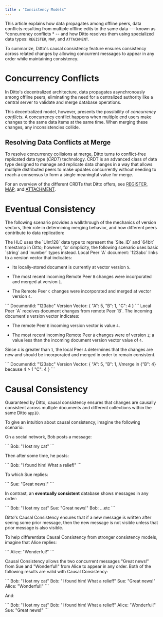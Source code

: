 ```yaml
---
title : "Consistency Models"
---
```


This article explains how data propagates among offline peers, data conflicts resulting from multiple offline edits to the same data --- known as *concurrency conflicts * -- and how Ditto resolves them using specialized data types: `REGISTER`, `MAP`, and `ATTACHMENT`.

To summarize, Ditto's causal consistency feature ensures consistency across related changes by allowing concurrent messages to appear in any order while maintaining consistency.

# Concurrency Conflicts

In Ditto's decentralized architecture, data propagates asynchronously among offline peers, eliminating the need for a centralized authority like a central server to validate and merge database operations.

This decentralized model, however, presents the possibility of *concurrency conflicts*. A concurrency conflict happens when multiple end users make changes to the same data items at the same time. When merging these changes, any inconsistencies collide.

## Resolving Data Conflicts at Merge

To resolve concurrency collisions at merge, Ditto turns to conflict-free replicated data type (*CRDT*) technology. CRDT is an advanced class of data type designed to manage and replicate data changes in a way that allows multiple distributed peers to make updates concurrently without needing to reach a consensus to form a single meaningful value for merge.

For an overview of the different CRDTs that Ditto offers, see [REGISTER](<./../../Data Types/REGISTER.md>), [MAP](<./../../Data Types/MAP.md>), and [ATTACHMENT](<./../../Data Types/ATTACHMENT.md>).

# Eventual Consistency

The following scenario provides a walkthrough of the mechanics of version vectors, their role in determining merging behavior, and how different peers contribute to data replication:

<Info>
The HLC uses the `UInt128` data type to represent the `Site_ID` and `64bit` timestamp in Ditto; however, for simplicity, the following scenario uses basic `string` and `number` types instead.
</Info>

<Steps>
<Step>
Local Peer `A` document: `123abc` links to a version vector that indicates:

- Its locally-stored document is currently at vector version `5`.

- The most recent incoming Remote Peer `B` changes were incorporated and merged at version `1`.

- The Remote Peer `C` changes were incorporated and merged at vector version `4`.

<Tabs>
    <Tab title="">
    ```
    DocumentId: "123abc"
    Version Vector: {
      "A": 5,
      "B": 1,
      "C": 4
    }
    ```
    </Tab>
</Tabs>
</Step>

<Step>
Local Peer `A` receives document changes from remote Peer `B`. The incoming document's version vector indicates:

- The remote Peer `B` incoming version vector is value  `4`.

- The most recent incoming Remote Peer `B` changes were of version `1`; a value less than the incoming document version vector value of `4`.

Since `4` is greater than `1`, the local Peer `A` determines that the changes are new and should be incorporated and merged in order to remain consistent.

<Tabs>
    <Tab title="">
    ```
    DocumentId: "123abc"
    Version Vector: {
      "A": 5,
      "B": 1, //merge in {"B": 4} because 4 > 1
      "C": 4
    }
    ```
    </Tab>
</Tabs>
</Step>
</Steps>

# Causal Consistency

Guaranteed by Ditto, causal consistency ensures that changes are causally consistent across multiple documents and different collections within the same Ditto `appID`.

To give an intuition about causal consistency, imagine the following scenario:

On a social network, Bob posts a message:

<Tabs>
    <Tab title="">
    ```
    Bob: "I lost my cat"
    ```
    </Tab>
</Tabs>

Then after some time, he posts:

<Tabs>
    <Tab title="">
    ```
    Bob: "I found him! What a relief!"
    ```
    </Tab>
</Tabs>

To which Sue replies:

<Tabs>
    <Tab title="">
    ```
    Sue: "Great news!"
    ```
    </Tab>
</Tabs>

In contrast, an **eventually consistent** database shows messages in any order:

<Tabs>
    <Tab title="">
    ```
    Bob: "I lost my cat"
    Sue: "Great news!"
    Bob: ...etc
    ```
    </Tab>
</Tabs>

Ditto's Causal Consistency ensures that if a new message is written after seeing some prior message, then the new message is not visible unless that prior message is also visible.

To help differentiate Causal Consistency from stronger consistency models, imagine that Alice replies:

<Tabs>
    <Tab title="">
    ```
    Alice: "Wonderful!"
    ```
    </Tab>
</Tabs>

Causal Consistency allows the two concurrent messages "Great news!" from Sue and "Wonderful!" from Alice to appear in any order. Both of the following results are valid with Causal Consistency:

<Tabs>
    <Tab title="">
    ```
    Bob: "I lost my cat"
    Bob: "I found him! What a relief!"
    Sue: "Great news!"
    Alice: "Wonderful!"
    ```
    </Tab>
</Tabs>

And:

<Tabs>
    <Tab title="">
    ```
    Bob: "I lost my cat"
    Bob: "I found him! What a relief!"
    Alice: "Wonderful!"
    Sue: "Great news!"
    ```
    </Tab>
</Tabs>


